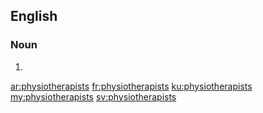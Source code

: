 ==English==

===Noun===
{{head|en|plural}}

# {{plural of|physiotherapist|lang=en}}

[[ar:physiotherapists]]
[[fr:physiotherapists]]
[[ku:physiotherapists]]
[[my:physiotherapists]]
[[sv:physiotherapists]]